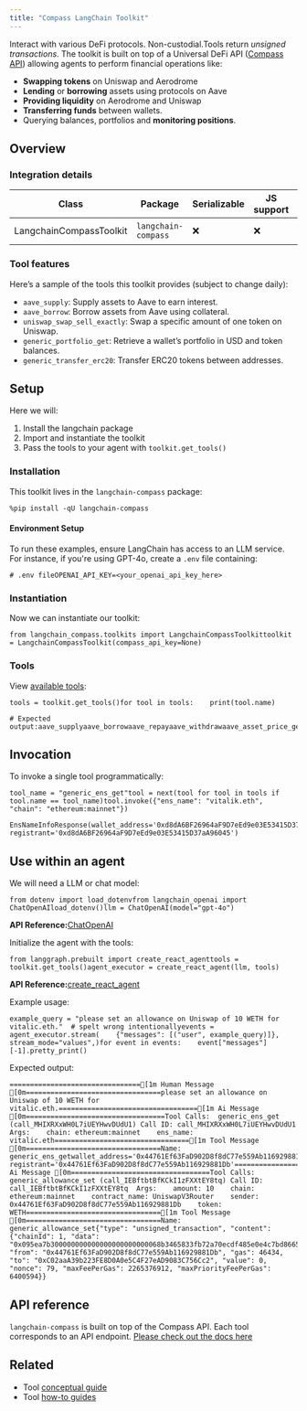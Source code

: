 ```yaml
---
title: "Compass LangChain Toolkit"
---
```


Interact with various DeFi protocols. Non-custodial.Tools return *unsigned transactions*. The toolkit is built on top of a Universal DeFi API ([Compass API](https://api.compasslabs.ai/)) allowing agents to perform financial operations like:

* **Swapping tokens** on Uniswap and Aerodrome
* **Lending** or **borrowing** assets using protocols on Aave
* **Providing liquidity** on Aerodrome and Uniswap
* **Transferring funds** between wallets.
* Querying balances, portfolios and **monitoring positions**.

## Overview

### Integration details

| Class                   | Package             | Serializable | JS support | Package latest                                                                      |
| ----------------------- | ------------------- | ------------ | ---------- | ----------------------------------------------------------------------------------- |
| LangchainCompassToolkit | `langchain-compass` | ❌            | ❌          | ![PyPI - Version](/images/oss/integrations/tools/compass/pypi/v/langchain-compass) |

### Tool features

Here’s a sample of the tools this toolkit provides (subject to change daily):

* `aave_supply`: Supply assets to Aave to earn interest.
* `aave_borrow`: Borrow assets from Aave using collateral.
* `uniswap_swap_sell_exactly`: Swap a specific amount of one token on Uniswap.
* `generic_portfolio_get`: Retrieve a wallet’s portfolio in USD and token balances.
* `generic_transfer_erc20`: Transfer ERC20 tokens between addresses.

## Setup

Here we will:

1. Install the langchain package
2. Import and instantiate the toolkit
3. Pass the tools to your agent with `toolkit.get_tools()`

### Installation

This toolkit lives in the `langchain-compass` package:

```
%pip install -qU langchain-compass
```

#### Environment Setup

To run these examples, ensure LangChain has access to an LLM service. For instance, if you're using GPT-4o, create a `.env` file containing:

```
# .env fileOPENAI_API_KEY=<your_openai_api_key_here>
```

### Instantiation

Now we can instantiate our toolkit:

```
from langchain_compass.toolkits import LangchainCompassToolkittoolkit = LangchainCompassToolkit(compass_api_key=None)
```

### Tools

View [available tools](#tool-features):

```
tools = toolkit.get_tools()for tool in tools:    print(tool.name)
```

```
# Expected output:aave_supplyaave_borrowaave_repayaave_withdrawaave_asset_price_getaave_liquidity_change_getaave_user_position_summary_get...
```

## Invocation

To invoke a single tool programmatically:

```
tool_name = "generic_ens_get"tool = next(tool for tool in tools if tool.name == tool_name)tool.invoke({"ens_name": "vitalik.eth", "chain": "ethereum:mainnet"})
```

```
EnsNameInfoResponse(wallet_address='0xd8dA6BF26964aF9D7eEd9e03E53415D37aA96045', registrant='0xd8dA6BF26964aF9D7eEd9e03E53415D37aA96045')
```

## Use within an agent

We will need a LLM or chat model:

```
from dotenv import load_dotenvfrom langchain_openai import ChatOpenAIload_dotenv()llm = ChatOpenAI(model="gpt-4o")
```

**API Reference:**[ChatOpenAI](https://python.langchain.com/api_reference/openai/chat_models/langchain_openai.chat_models.base.ChatOpenAI.html)

Initialize the agent with the tools:

```
from langgraph.prebuilt import create_react_agenttools = toolkit.get_tools()agent_executor = create_react_agent(llm, tools)
```

**API Reference:**[create\_react\_agent](https://langchain-ai.github.io/langgraph/reference/prebuilt/#langgraph.prebuilt.chat_agent_executor.create_react_agent)

Example usage:

```
example_query = "please set an allowance on Uniswap of 10 WETH for vitalic.eth."  # spelt wrong intentionallyevents = agent_executor.stream(    {"messages": [("user", example_query)]},    stream_mode="values",)for event in events:    event["messages"][-1].pretty_print()
```

Expected output:

```
================================[1m Human Message [0m=================================please set an allowance on Uniswap of 10 WETH for vitalic.eth.==================================[1m Ai Message [0m==================================Tool Calls:  generic_ens_get (call_MHIXRXxWH0L7iUEYHwvDUdU1) Call ID: call_MHIXRXxWH0L7iUEYHwvDUdU1  Args:    chain: ethereum:mainnet    ens_name: vitalic.eth=================================[1m Tool Message [0m=================================Name: generic_ens_getwallet_address='0x44761Ef63FaD902D8f8dC77e559Ab116929881Db' registrant='0x44761Ef63FaD902D8f8dC77e559Ab116929881Db'==================================[1m Ai Message [0m==================================Tool Calls:  generic_allowance_set (call_IEBftbtBfKCkI1zFXXtEY8tq) Call ID: call_IEBftbtBfKCkI1zFXXtEY8tq  Args:    amount: 10    chain: ethereum:mainnet    contract_name: UniswapV3Router    sender: 0x44761Ef63FaD902D8f8dC77e559Ab116929881Db    token: WETH=================================[1m Tool Message [0m=================================Name: generic_allowance_set{"type": "unsigned_transaction", "content": {"chainId": 1, "data": "0x095ea7b300000000000000000000000068b3465833fb72a70ecdf485e0e4c7bd8665fc450000000000000000000000000000000000000000000000008ac7230489e80000", "from": "0x44761Ef63FaD902D8f8dC77e559Ab116929881Db", "gas": 46434, "to": "0xC02aaA39b223FE8D0A0e5C4F27eAD9083C756Cc2", "value": 0, "nonce": 79, "maxFeePerGas": 2265376912, "maxPriorityFeePerGas": 6400594}}
```

## API reference

`langchain-compass` is built on top of the Compass API. Each tool corresponds to an API endpoint. [Please check out the docs here](https://api.compasslabs.ai/)

## Related

* Tool [conceptual guide](/oss/concepts/tools)
* Tool [how-to guides](/oss/how_to/#tools)
